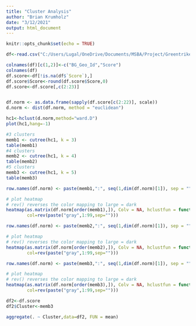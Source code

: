 ```yaml
---
title: "Cluster Analysis"
author: "Brian Krumholz"
date: "3/12/2021"
output: html_document
---
```


```r
knitr::opts_chunk$set(echo = TRUE)
```

```r
df<-read.csv("C:/Users/Lugal/OneDrive/Documents/MSBA/Project/GreentrikeMSBA/Scoring Files/BG Score Extract 20210309.csv")

colnames(df)[c(1,2)]<-c("BG_Geo_Id","Score")
colnames(df)
df.score<-df[!is.na(df$`Score`),]
df.score$Score<-round(df.score$Score,0)
df.score<-df.score[,c(2:23)]
```

```r

```


```r

df.norm <- as.data.frame(sapply(df.score[c(2:22)], scale))
d.norm <- dist(df.norm, method = "euclidean")
```


```r
hc1<-hclust(d.norm,method="ward.D")
plot(hc1,hang=-1)
```

```r
#3 clusters
memb1 <- cutree(hc1, k = 3)
table(memb1)
#4 clusters
memb2 <- cutree(hc1, k = 4)
table(memb2)
#5 clusters
memb3 <- cutree(hc1, k = 5)
table(memb3)
```

```r
row.names(df.norm) <- paste(memb1,":", seq(1,dim(df.norm)[1]), sep = "")

# plot heatmap 
# rev() reverses the color mapping to large = dark
heatmap(as.matrix(df.norm[order(memb1),]), Colv = NA, hclustfun = function(d.norm) hclust(d.norm,method = "ward.D"), 
        col=rev(paste("gray",1:99,sep="")))
```

```r
row.names(df.norm) <- paste(memb2,":", seq(1,dim(df.norm)[1]), sep = "")

# plot heatmap 
# rev() reverses the color mapping to large = dark
heatmap(as.matrix(df.norm[order(memb2),]), Colv = NA, hclustfun = function(d.norm) hclust(d.norm,method = "ward.D"), 
        col=rev(paste("gray",1:99,sep="")))
```

```r
row.names(df.norm) <- paste(memb3,":", seq(1,dim(df.norm)[1]), sep = "")

# plot heatmap 
# rev() reverses the color mapping to large = dark
heatmap(as.matrix(df.norm[order(memb3),]), Colv = NA, hclustfun = function(d.norm) hclust(d.norm,method = "ward.D"), 
        col=rev(paste("gray",1:99,sep="")))
```

```r
df2<-df.score
df2$Cluster<-memb3
```


```r
aggregate(. ~ Cluster,data=df2, FUN = mean)
```